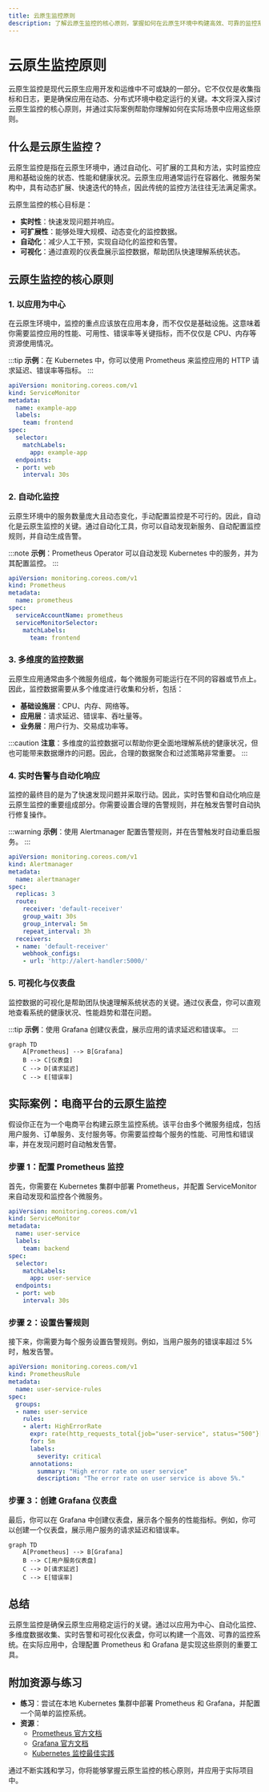 ```yaml
---
title: 云原生监控原则
description: 了解云原生监控的核心原则，掌握如何在云原生环境中构建高效、可靠的监控系统。
---
```


# 云原生监控原则

云原生监控是现代云原生应用开发和运维中不可或缺的一部分。它不仅仅是收集指标和日志，更是确保应用在动态、分布式环境中稳定运行的关键。本文将深入探讨云原生监控的核心原则，并通过实际案例帮助你理解如何在实际场景中应用这些原则。

## 什么是云原生监控？

云原生监控是指在云原生环境中，通过自动化、可扩展的工具和方法，实时监控应用和基础设施的状态、性能和健康状况。云原生应用通常运行在容器化、微服务架构中，具有动态扩展、快速迭代的特点，因此传统的监控方法往往无法满足需求。

云原生监控的核心目标是：
- **实时性**：快速发现问题并响应。
- **可扩展性**：能够处理大规模、动态变化的监控数据。
- **自动化**：减少人工干预，实现自动化的监控和告警。
- **可视化**：通过直观的仪表盘展示监控数据，帮助团队快速理解系统状态。

## 云原生监控的核心原则

### 1. 以应用为中心

在云原生环境中，监控的重点应该放在应用本身，而不仅仅是基础设施。这意味着你需要监控应用的性能、可用性、错误率等关键指标，而不仅仅是 CPU、内存等资源使用情况。

:::tip
**示例**：在 Kubernetes 中，你可以使用 Prometheus 来监控应用的 HTTP 请求延迟、错误率等指标。
:::

```yaml
apiVersion: monitoring.coreos.com/v1
kind: ServiceMonitor
metadata:
  name: example-app
  labels:
    team: frontend
spec:
  selector:
    matchLabels:
      app: example-app
  endpoints:
  - port: web
    interval: 30s
```

### 2. 自动化监控

云原生环境中的服务数量庞大且动态变化，手动配置监控是不可行的。因此，自动化是云原生监控的关键。通过自动化工具，你可以自动发现新服务、自动配置监控规则，并自动生成告警。

:::note
**示例**：Prometheus Operator 可以自动发现 Kubernetes 中的服务，并为其配置监控。
:::

```yaml
apiVersion: monitoring.coreos.com/v1
kind: Prometheus
metadata:
  name: prometheus
spec:
  serviceAccountName: prometheus
  serviceMonitorSelector:
    matchLabels:
      team: frontend
```

### 3. 多维度的监控数据

云原生应用通常由多个微服务组成，每个微服务可能运行在不同的容器或节点上。因此，监控数据需要从多个维度进行收集和分析，包括：
- **基础设施层**：CPU、内存、网络等。
- **应用层**：请求延迟、错误率、吞吐量等。
- **业务层**：用户行为、交易成功率等。

:::caution
**注意**：多维度的监控数据可以帮助你更全面地理解系统的健康状况，但也可能带来数据爆炸的问题。因此，合理的数据聚合和过滤策略非常重要。
:::

### 4. 实时告警与自动化响应

监控的最终目的是为了快速发现问题并采取行动。因此，实时告警和自动化响应是云原生监控的重要组成部分。你需要设置合理的告警规则，并在触发告警时自动执行修复操作。

:::warning
**示例**：使用 Alertmanager 配置告警规则，并在告警触发时自动重启服务。
:::

```yaml
apiVersion: monitoring.coreos.com/v1
kind: Alertmanager
metadata:
  name: alertmanager
spec:
  replicas: 3
  route:
    receiver: 'default-receiver'
    group_wait: 30s
    group_interval: 5m
    repeat_interval: 3h
  receivers:
  - name: 'default-receiver'
    webhook_configs:
    - url: 'http://alert-handler:5000/'
```

### 5. 可视化与仪表盘

监控数据的可视化是帮助团队快速理解系统状态的关键。通过仪表盘，你可以直观地查看系统的健康状况、性能趋势和潜在问题。

:::tip
**示例**：使用 Grafana 创建仪表盘，展示应用的请求延迟和错误率。
:::

```mermaid
graph TD
    A[Prometheus] --> B[Grafana]
    B --> C[仪表盘]
    C --> D[请求延迟]
    C --> E[错误率]
```

## 实际案例：电商平台的云原生监控

假设你正在为一个电商平台构建云原生监控系统。该平台由多个微服务组成，包括用户服务、订单服务、支付服务等。你需要监控每个服务的性能、可用性和错误率，并在发现问题时自动触发告警。

### 步骤 1：配置 Prometheus 监控

首先，你需要在 Kubernetes 集群中部署 Prometheus，并配置 ServiceMonitor 来自动发现和监控各个微服务。

```yaml
apiVersion: monitoring.coreos.com/v1
kind: ServiceMonitor
metadata:
  name: user-service
  labels:
    team: backend
spec:
  selector:
    matchLabels:
      app: user-service
  endpoints:
  - port: web
    interval: 30s
```

### 步骤 2：设置告警规则

接下来，你需要为每个服务设置告警规则。例如，当用户服务的错误率超过 5% 时，触发告警。

```yaml
apiVersion: monitoring.coreos.com/v1
kind: PrometheusRule
metadata:
  name: user-service-rules
spec:
  groups:
  - name: user-service
    rules:
    - alert: HighErrorRate
      expr: rate(http_requests_total{job="user-service", status="500"}[5m]) > 0.05
      for: 5m
      labels:
        severity: critical
      annotations:
        summary: "High error rate on user service"
        description: "The error rate on user service is above 5%."
```

### 步骤 3：创建 Grafana 仪表盘

最后，你可以在 Grafana 中创建仪表盘，展示各个服务的性能指标。例如，你可以创建一个仪表盘，展示用户服务的请求延迟和错误率。

```mermaid
graph TD
    A[Prometheus] --> B[Grafana]
    B --> C[用户服务仪表盘]
    C --> D[请求延迟]
    C --> E[错误率]
```

## 总结

云原生监控是确保云原生应用稳定运行的关键。通过以应用为中心、自动化监控、多维度数据收集、实时告警和可视化仪表盘，你可以构建一个高效、可靠的监控系统。在实际应用中，合理配置 Prometheus 和 Grafana 是实现这些原则的重要工具。

## 附加资源与练习

- **练习**：尝试在本地 Kubernetes 集群中部署 Prometheus 和 Grafana，并配置一个简单的监控系统。
- **资源**：
  - [Prometheus 官方文档](https://prometheus.io/docs/)
  - [Grafana 官方文档](https://grafana.com/docs/)
  - [Kubernetes 监控最佳实践](https://kubernetes.io/docs/concepts/cluster-administration/monitoring/)

通过不断实践和学习，你将能够掌握云原生监控的核心原则，并应用于实际项目中。